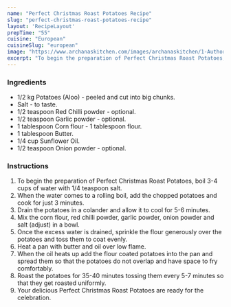---
name: "Perfect Christmas Roast Potatoes Recipe"
slug: "perfect-christmas-roast-potatoes-recipe"
layout: 'RecipeLayout'
prepTime: "55"
cuisine: "European"
cuisineSlug: "european"
image: "https://www.archanaskitchen.com/images/archanaskitchen/1-Author/umar/Perfect_Christmas_Roasted_Potatoes_.jpg"
excerpt: "To begin the preparation of Perfect Christmas Roast Potatoes, boil 3-4 cups of water with 14 teaspoon salt"
---

### Ingredients

- 1/2 kg Potatoes (Aloo) - peeled and cut into big chunks.
- Salt - to taste.
- 1/2 teaspoon Red Chilli powder - optional.
- 1/2 teaspoon Garlic powder - optional.
- 1 tablespoon Corn flour - 1 tablespoon flour.
- 1 tablespoon Butter.
- 1/4 cup Sunflower Oil.
- 1/2 teaspoon Onion powder - optional.

### Instructions

1. To begin the preparation of Perfect Christmas Roast Potatoes, boil 3-4 cups of water with 1/4 teaspoon salt.
1. When the water comes to a rolling boil, add the chopped potatoes and cook for just 3 minutes.
1. Drain the potatoes in a colander and allow it to cool for 5-6 minutes.
1. Mix the corn flour, red chilli powder, garlic powder, onion powder  and salt (adjust) in a bowl.
1. Once the excess water is drained, sprinkle the flour generously over the potatoes and toss them to coat evenly.
1. Heat a pan with butter and oil over low flame.
1. When the oil heats up add the flour coated potatoes into the pan and spread them so that the potatoes do not overlap and have space to fry comfortably.
1. Roast the potatoes for 35-40 minutes tossing them every 5-7 minutes so that they get roasted uniformly.
1. Your delicious Perfect Christmas Roast Potatoes are ready for the celebration.
